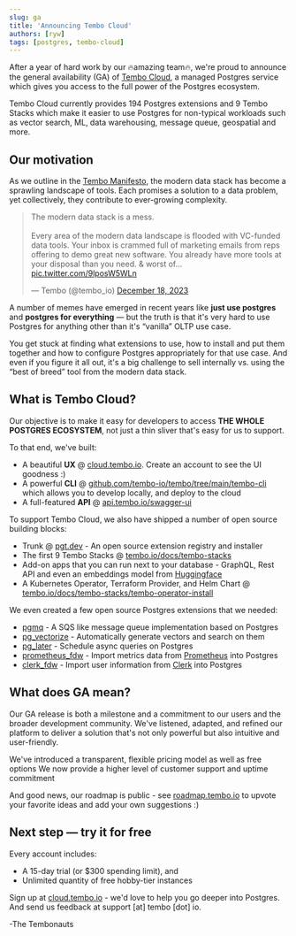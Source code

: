 ```yaml
---
slug: ga
title: 'Announcing Tembo Cloud'
authors: [ryw]
tags: [postgres, tembo-cloud]
---
```


After a year of hard work by our 🔥amazing team🔥, we're proud to announce the general availability (GA) of [Tembo Cloud](https://cloud.tembo.io), a managed Postgres service which gives you access to the full power of the Postgres ecosystem.

Tembo Cloud currently provides 194 Postgres extensions and 9 Tembo Stacks which make it easier to use Postgres for non-typical workloads such as vector search, ML, data warehousing, message queue, geospatial and more.

## Our motivation

As we outline in the [Tembo Manifesto](https://tembo.io/blog/tembo-manifesto/), the modern data stack has become a sprawling landscape of tools. Each promises a solution to a data problem, yet collectively, they contribute to ever-growing complexity.

<blockquote class='twitter-tweet'>
	<p lang='en' dir='ltr'>
		The modern data stack is a mess.
		<br />
		<br />
		Every area of the modern data landscape is flooded with VC-funded data tools.
		Your inbox is crammed full of marketing emails from reps offering to demo
		great new software. You already have more tools at your disposal than you
		need. &amp; worst of…
		<a href='https://t.co/9lposW5WLn'>pic.twitter.com/9lposW5WLn</a>
	</p>
	&mdash; Tembo (@tembo_io) <a href='https://twitter.com/tembo_io/status/1736767394054365500?ref_src=twsrc%5Etfw'>December 18, 2023</a>
</blockquote> <script
	async
	src='https://platform.twitter.com/widgets.js'
	charset='utf-8'
></script>

A number of memes have emerged in recent years like **just use postgres** and **postgres for everything** — but the truth is that it's very hard to use Postgres for anything other than it's “vanilla” OLTP use case.

You get stuck at finding what extensions to use, how to install and put them together and how to configure Postgres appropriately for that use case. And even if you figure it all out, it's a big challenge to sell internally vs. using the “best of breed” tool from the modern data stack.

## What is Tembo Cloud?

Our objective is to make it easy for developers to access **THE WHOLE POSTGRES ECOSYSTEM**, not just a thin sliver that's easy for us to support.

To that end, we've built:

-   A beautiful **UX** @ [cloud.tembo.io](https://cloud.tembo.io). Create an account to see the UI goodness :)
-   A powerful **CLI** @ [github.com/tembo-io/tembo/tree/main/tembo-cli](https://github.com/tembo-io/tembo/tree/main/tembo-cli) which allows you to develop locally, and deploy to the cloud
-   A full-featured **API** @ [api.tembo.io/swagger-ui](https://api.tembo.io/swagger-ui/)

To support Tembo Cloud, we also have shipped a number of open source building blocks:

-   Trunk @ [pgt.dev](https://pgt.dev) - An open source extension registry and installer
-   The first 9 Tembo Stacks @ [tembo.io/docs/tembo-stacks](https://tembo.io/docs/tembo-stacks)
-   Add-on apps that you can run next to your database - GraphQL, Rest API and even an embeddings model from [Huggingface](https://huggingface.co/sentence-transformers/all-MiniLM-L12-v2)
-   A Kubernetes Operator, Terraform Provider, and Helm Chart @ [tembo.io/docs/tembo-stacks/tembo-operator-install](https://tembo.io/docs/tembo-stacks/tembo-operator-install)

We even created a few open source Postgres extensions that we needed:

-   [pgmq](https://github.com/tembo-io/pgmq) - A SQS like message queue implementation based on Postgres
-   [pg_vectorize](https://github.com/tembo-io/pg_vectorize) - Automatically generate vectors and search on them
-   [pg_later](https://github.com/tembo-io/pg_later) - Schedule async queries on Postgres
-   [prometheus_fdw](https://github.com/tembo-io/prometheus_fdw) - Import metrics data from [Prometheus](https://prometheus.io/) into Postgres
-   [clerk_fdw](https://github.com/tembo-io/clerk_fdw) - Import user information from [Clerk](https://clerk.com/) into Postgres

## What does GA mean?

Our GA release is both a milestone and a commitment to our users and the broader development community. We've listened, adapted, and refined our platform to deliver a solution that's not only powerful but also intuitive and user-friendly.

We've introduced a transparent, flexible pricing model as well as free options
We now provide a higher level of customer support and uptime commitment

And good news, our roadmap is public - see [roadmap.tembo.io](https://roadmap.tembo.io) to upvote your favorite ideas and add your own suggestions :)

## Next step — try it for free

Every account includes:

-   A 15-day trial (or $300 spending limit), and
-   Unlimited quantity of free hobby-tier instances

Sign up at [cloud.tembo.io](https://cloud.tembo.io) - we'd love to help you go deeper into Postgres. And send us feedback at support [at] tembo [dot] io.

-The Tembonauts

